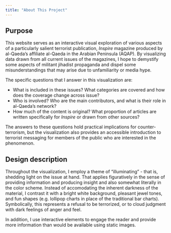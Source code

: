 ```yaml
---
title: "About This Project"
---
```


## Purpose

This website serves as an interactive visual exploration of various aspects of a particularly salient terrorist publication, *Inspire* magazine produced by al-Qaeda's affiliate al-Qaeda in the Arabian Peninsula (AQAP). By visualizing data drawn from all current issues of the magazines, I hope to demystify some aspects of militant jihadist propaganda and dispel some misunderstandings that may arise due to unfamiliarity or media hype.

The specific questions that I answer in this visualization are:

* What is included in these issues? What categories are covered and how does the coverage change across issue? 
* Who is involved? Who are the main contributors, and what is their role in al-Qaeda's network?
* How much of the content is original? What proportion of articles are written specifically for *Inspire* or drawn from other sources?

The answers to these questions hold practical implications for counter-terrorism, but the visualization also provides an accessible introduction to terrorist messaging for members of the public who are interested in the phenomenon.

## Design description

Throughout the visualization, I employ a theme of "illuminating" - that is, shedding light on the issue at hand. That applies figuratively in the sense of providing information and producing insight and also somewhat literally in the color scheme. Instead of accomodating the inherent darkness of the material, I contrast it with a bright white background, pleasant jewel tones, and fun shapes (e.g. lollipop charts in place of the traditional bar charts). Symbolically, this represents a refusal to be terrorized, or to cloud judgment with dark feelings of anger and feel. 

In addition, I use interactive elements to engage the reader and provide more information than would be available using static images. 
